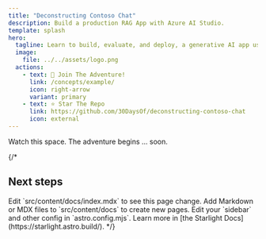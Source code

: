 ```yaml
---
title: "Deconstructing Contoso Chat"
description: Build a production RAG App with Azure AI Studio.
template: splash
hero:
  tagline: Learn to build, evaluate, and deploy, a generative AI app using Retrieval Augmented Generation (RAG) - with Azure AI Studio and Prompt Flow.
  image:
    file: ../../assets/logo.png
  actions:
    - text: 🚀 Join The Adventure!
      link: /concepts/example/
      icon: right-arrow
      variant: primary
    - text: ⭐️ Star The Repo 
      link: https://github.com/30DaysOf/deconstructing-contoso-chat
      icon: external
---
```


Watch this space. The adventure begins ... soon.

{/*


## Next steps

<CardGrid >
	<Card title="Update content" icon="pencil">
		Edit `src/content/docs/index.mdx` to see this page change.
	</Card>
	<Card title="Add new content" icon="add-document">
		Add Markdown or MDX files to `src/content/docs` to create new pages.
	</Card>
	<Card title="Configure your site" icon="setting">
		Edit your `sidebar` and other config in `astro.config.mjs`.
	</Card>
	<Card title="Read the docs" icon="open-book">
		Learn more in [the Starlight Docs](https://starlight.astro.build/).
	</Card>
</CardGrid>
*/}
